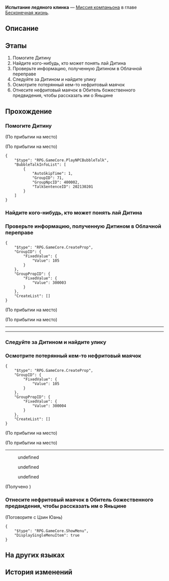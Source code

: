 {{Дополнить|Диалоги.}}
{{Миссия Инфобокс
|id              = 2020313
|Название        = 
|Изображение     = Миссия Освоения Испытание ледяного клинка.png
|Тип             = Миссия компаньона
|События         = 
|Глава           = Бесконечная жизнь
|Условия         = Завершена [[Миссия Освоения]] ''[[Ветвистые рога и спутанные корни]]''
|Персонажи       = Дитин; Март 7; Первопроходец; Яньцин
|СтартЛокация    = [[Лофу Сяньчжоу]] — [[Центральная гавань Приюта звёздных яликов]]
|Локации         = Центральная гавань Приюта звёздных яликов
|Предыдущая      = 
|Следующая       = 
|Награды         = Опыт Освоения*350; Звёздный нефрит*100; Путеводитель путешественника*5; Очищенный эфир*5; "Blade Abracadabra"*1 { text = Blade Abracadabra }; Кредиты*50 000
}}
'''Испытание ледяного клинка''' — [[Миссия компаньона]] в главе [[Бесконечная жизнь]].

==Описание==
{{Описание|Яньцин, лейтенант Облачных Рыцарей, натыкается на непрошенную гостью в погоне за своей целью.<br />Он осваивает величайший приём фехтования, раздумывает об обидах прошлого, и понимает истинную причину своей погони.}}

==Этапы==
# Помогите Дитину
# Найдите кого-нибудь, кто может понять лай Дитина
# Проверьте информацию, полученную Дитином в Облачной переправе
# Следуйте за Дитином и найдите улику
# Осмотрите потерянный кем-то нефритовый маячок
# Отнесите нефритовый маячок в Обитель божественного предвидения, чтобы рассказать им о Яньцине

==Прохождение==
{{Дополнить}}


===Помогите Дитину===
{{Описание миссии|локация=Центральная гавань Приюта звёздных яликов|На корабле Сяньчжоу воцарился хаос, даже кошки и собаки стали беспокойными. Вы прибываете в Приют звёздных яликов и обнаруживаете бездомную маленькую собачку, которая скулит, как будто просит о помощи. Игры с бездомными животными вам нужны как собаке пятая нога, но что, если эта маленькая собачка хочет, чтобы вы откопали зарытое сокровище?}}
{{Диалог Начало}}
;(По прибытии на место)

;(По прибытии на место)
<pre>{
	"$type": "RPG.GameCore.PlayNPCBubbleTalk",
	"BubbleTalkInfoList": [
		{
			"AutoSkipTime": 1,
			"GroupID": 71,
			"GroupNpcID": 400002,
			"TalkSentenceID": 202130201
		}
	]
}</pre>
{{Диалог Конец}}

===Найдите кого-нибудь, кто может понять лай Дитина===
{{Описание миссии|локация=Центральная гавань Приюта звёздных яликов|К сожалению, вы не понимаете ни единого слова, сказанного Дитином. Неужели вы не сможете найти кого-нибудь на огромном корабле Сяньчжоу, кто мог бы понять собачий лай? Эй, кстати, о понимании собачьего лая, вы кое-кого знаете...}}
{{Диалог Начало}}

{{Диалог Конец}}

===Проверьте информацию, полученную Дитином в Облачной переправе===
{{Описание миссии|локация=Облачная переправа|С переводом от Март 7 вы понимаете, что Дитин нашёл какие-то странные улики на причале Облачной переправы. Не зарытое сокровище... Вы безмолвно вздыхаете. Если бы вы могли вернуться назад во времени, вы бы не стали подзывать щенка. Похоже, вам пора отправляться в Облачную переправу...}}
{{Диалог Начало}}
<pre>{
	"$type": "RPG.GameCore.CreateProp",
	"GroupID": {
		"FixedValue": {
			"Value": 105
		}
	},
	"GroupPropID": {
		"FixedValue": {
			"Value": 300003
		}
	},
	"CreateList": []
}</pre>
;(По прибытии на место)

;(По прибытии на место)
----
<!--Unknown TalkSentence: 202130403-->
<!--Unknown TalkSentence: 202130404-->
<!--Unknown TalkSentence: 202130401-->
<!--Unknown TalkSentence: 202130405-->
----
{{Диалог Конец}}

===Следуйте за Дитином и найдите улику===
{{Диалог Начало}}

{{Диалог Конец}}

===Осмотрите потерянный кем-то нефритовый маячок===
{{Описание миссии|локация=Облачная переправа|Кто-то обронил здесь нефритовый маячок. Возможно, по рассеянности, а может, и намеренно. Как бы то ни было, лучше расследовать это.}}
{{Диалог Начало}}
<pre>{
	"$type": "RPG.GameCore.CreateProp",
	"GroupID": {
		"FixedValue": {
			"Value": 105
		}
	},
	"GroupPropID": {
		"FixedValue": {
			"Value": 300004
		}
	},
	"CreateList": []
}</pre>
;(По прибытии на место)

;(По прибытии на место)
<!--Unknown TalkSentence: 202130606-->
----
<!--Unknown TalkSentence: 202130601-->
:{{Диалог|Стрелка}} undefined
:{{Диалог|Стрелка}} undefined
:{{Диалог|Стрелка}} undefined
;(Получено {{Item|Нефритовый маячок|20|x=1|text=Нефритовый маячок}})
{{Диалог Конец}}

===Отнесите нефритовый маячок в Обитель божественного предвидения, чтобы рассказать им о Яньцине===
{{Описание миссии|локация=Обитель божественного предвидения|Офицер Обители божественного предвидения Яньцин оставил здесь свой нефритовый маячок, в котором подробно описана его охота на Блэйда. Его следует немедленно вернуть.}}
{{Диалог Начало}}


;(Поговорите с Цзин Юань)
<!--Unknown TalkSentence: 202130717-->
<pre>{
	"$type": "RPG.GameCore.ShowMenu",
	"DisplaySingleMenuItem": true
}</pre>
{{Диалог Конец}}

==На других языках==
{{На других языках
|en   = Frosty Blade's Trial
|zhs  = 霜刃一试
|zht  = 霜刃一試
|ja   = 霜刃一試し
|ko   = 서늘한 칼날의 시련
|es   = Una investigación afilada
|fr   = Épreuve de la lame du givre
|ru   = Испытание ледяного клинка
|th   = บททดสอบแห่งคมดาบน้ำแข็ง
|vi   = Thử Thách Lưỡi Băng
|de   = Prüfung der Frostklinge
|id   = Percobaan Pedang Salju
|pt   = Teste da Lâmina Glacial
}}

==История изменений==
{{История изменений|2.7}}
